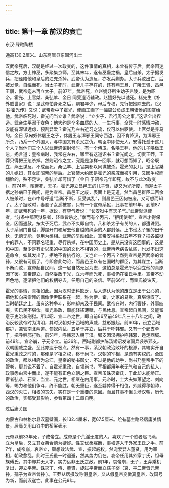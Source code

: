 ```yaml
---
---
---
```

title: 第十一章 前汉的衰亡
---




东汉·绿釉陶楼

通高130.2厘米。山东高唐县东固河出土



汉武帝死后，汉朝是经过一次政变的，这件事情的真相，未曾有传于后。武帝因迷信之故，方士神巫，多聚集京师，至其末年，遂有巫蛊之祸，皇后自杀。太子据发兵，把诬陷他和皇后的江充杀掉。武帝认为造反，亦发兵剿办。太子兵败出亡，后被发觉，自缢而死。当太子死时，武帝儿子存在的，还有燕王旦、广陵王胥、昌邑王髆，武帝迄未再立太子。前87年，武帝死，立赵婕妤所生幼子弗陵，是为昭帝。霍光、上官桀、桑弘羊、金日 同受遗诏辅政。赵婕妤先以谴死。褚先生《补外戚世家》说：是武帝怕身死之后，嗣君年少，母后专权，先行把她除去的。《汉书·霍光传》又说：武帝看中了霍光，使画工画了一幅周公负成王朝诸侯的图赏给他。武帝临死时，霍光问当立谁？武帝说：“立少子，君行周公之事。”这话全出捏造。武帝生平溺于女色；他大约是个多血质的人，一生行事，全凭一时感情冲动，安能有深谋远虑，预割嬖爱？霍光乃左右近习之流，仅可以供驱使。上官桀是养马的。金日 系匈奴休屠王之子，休屠王与浑邪王同守西边，因不肯降汉，为浑邪王所杀，乃系一个外国人，与中国又有杀父之仇。朝臣中即使无人，安得托孤于这几个人？当他们三个人以武帝遗诏封侯时，有一个侍卫，名唤王莽，他的儿子唤做王忽，扬言道：皇帝病时，我常在左右，哪里有这道诏书？霍光闻之，切责王莽，王莽只得把王忽杀掉。然则昭帝之立，究竟是怎样一回事，就可想而知了。昭帝既立，燕王谋反，不成而死。桑弘羊、上官桀都以同谋被杀。霍光的女儿，是上官桀的儿媳妇，其女即昭帝的皇后。上官桀大约因是霍光的亲戚而被引用，又因争权而翻脸的，殊不足论，桑弘羊却可惜了（金日 于昭帝元年即死，故不与此次政变 ）。前74年，昭帝死，无子。霍光迎立昌邑王的儿子贺，旋又为光所废，而迎太子据之孙病已于民间，是为宣帝。昌邑王之废，表面上是无道，然当昌邑群臣二百余人被杀时，在市中号呼道“当断不断，反受其乱”，则昌邑王因何被废，又可想而知了。太子据败时，妻妾子女悉被害，只有一个宣帝系狱，此事在前91年。到前87年，即武帝死的一年，据说，有望气者说：“长安狱中有天子气。”武帝就派使者，“分条中都官狱系者，轻重皆杀之。”幸而有个丙吉，“拒闭使者”，宣帝才得保全，因而遇赦。按太子死后，武帝不久即自悔。凡和杀太子有关的人，都遭诛戮。太子系闭门自缢，脚蹋开门和解去他自缢的绳索的人都封侯。上书讼太子冤的田千秋，无德无能，竟用为丞相。武帝的举动如此，宣帝安得系狱五年不释？把各监狱中的罪人，不问罪名轻重，尽行杀掉，在中国历史上，是从来没有这回事的，这是和中国，至少是有史以来的中国的文化不相容的，武帝再老病昏乱些，也发不出这道命令。如其发出了，拒绝不肯执行的，又岂止一个丙吉？然则宣帝是否武帝的曾孙，又很有可疑了。今即舍此勿论，而昌邑王以有在国时的群臣，为其谋主，当断不断而败，宣帝起自民间，这一层自然无足为虑，这怕总是霍光所以迎立他的真原因了罢。宣帝即立，自然委政于光，立六年而光死，事权仍在霍氏手里。宣帝不动声色地，逐渐把他们的权柄夺去，任用自己的亲信。至前66年，而霍氏被诛灭。

霍光的事情，真相如此。因为汉时史料缺乏，后人遂认为他的废立是出于公心的，把他和向来崇拜的偶像伊尹联系在一起，称为伊、霍，史家的易欺，真堪惊叹了。当时朝廷之上，虽有这种争斗，影响却未及于民间。武帝在时，内行奢侈，外事四夷，实已民不堪命。霍光秉政，颇能轻徭薄赋，与民休息。宣帝起自民间，又能留意于吏治和刑狱。所以昭、宣二帝之世，即自前86至前49年凡三十八年之间，政治反较武帝时为清明，其时汉朝对于西域的声威，益形振起。前60年，设立西域都护，兼管南北两道。匈奴内乱，五单于并立，后并于呼韩邪。又有一个郅支单于，把呼韩邪打败。前51年，呼韩邪入朝于汉。郅支因汉拥护呼韩邪，遁走西域。前49年，宣帝崩，子元帝立。前36年，西域副都护陈汤矫诏发诸国兵袭杀郅支。汉朝国威之盛，至此亦达于极点。然有一事，系汉朝政治败坏的根源，其端实开自霍光秉政之时的，那便是宰相之权，移于尚书。汉朝的宰相，是颇有实权的。全国的政治，都以相府为总汇，皇帝的秘书御史，不过是他的助手，尚书乃皇帝手下的管卷，更其说不着了。自霍光秉政，自领尚书，宰相都用年老无气和自己的私人，政事悉由宫中而出，遂不能有正色立朝之臣。宣帝虽诛灭霍氏，于此却未能矫正。宦者弘恭、石显，当宣、元之世，相继在内用事。元帝时，士大夫如萧望之、刘向等，竭力和他们争斗，终不能胜。朝无重臣，遂至嬖倖得干相位，外戚得移朝祚，西汉的灭亡，相权的丧失，实在是一个重要的原因。而且其事不但关涉汉朝，历代的政治，实都受其影响，参看第四十二章自明。



过后庸关图

内蒙古和林格尔县汉墓壁画，长132.4厘米，宽67.5厘米。绘有墓主路经居庸关情景，居庸关用山谷中的桥梁表示

元帝以前33年死，子成帝立。成帝是个荒淫无度的人，喜欢了一个歌者赵飞燕，立为皇后，又立其女弟合德为婕妤。性又优柔寡断，事权遂入于外家王氏之手。前7年，成帝崩，哀帝立，颇想效法武、宣，振起威权。然宠爱嬖人董贤，用为宰相，朝政愈乱。此时王氏虽一时退避，然其势力仍在。哀帝任用其外家丁氏，祖母族傅氏，其中却并无人才，实力远非王氏之敌。前1年，哀帝崩，无子，王莽乘机复出，迎立平帝。诛灭丁、傅、董贤，旋弑平帝而立孺子婴（哀、平二帝皆元帝孙，孺子为宣帝曾孙 ）。王莽从居摄改称假皇帝，又从假皇帝变做真皇帝，改国号为新，而前汉遂亡。此事在公元9年。